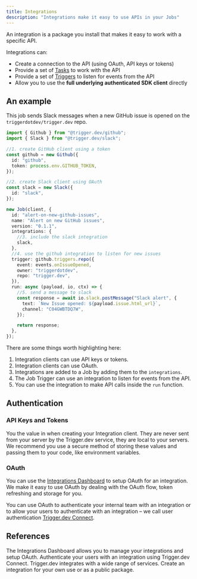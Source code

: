 ```yaml
---
title: Integrations
description: "Integrations make it easy to use APIs in your Jobs"
---
```


An integration is a package you install that makes it easy to work with a specific API.

Integrations can:

- Create a connection to the API (using OAuth, API keys or tokens)
- Provide a set of [Tasks](/documentation/concepts/tasks) to work with the API
- Provide a set of [Triggers](/documentation/concepts/triggers) to listen for events from the API
- Allow you to use the **full underlying authenticated SDK client** directly

## An example

This job sends Slack messages when a new GitHub issue is opened on the `triggerdotdev/trigger.dev` repo.

```ts
import { Github } from "@trigger.dev/github";
import { Slack } from "@trigger.dev/slack";

//1. create GitHub client using a token
const github = new Github({
  id: "github",
  token: process.env.GITHUB_TOKEN,
});

//2. create Slack client using OAuth
const slack = new Slack({
  id: "slack",
});

new Job(client, {
  id: "alert-on-new-github-issues",
  name: "Alert on new GitHub issues",
  version: "0.1.1",
  integrations: {
    //3. include the slack integration
    slack,
  },
  //4. use the github integration to listen for new issues
  trigger: github.triggers.repo({
    event: events.onIssueOpened,
    owner: "triggerdotdev",
    repo: "trigger.dev",
  }),
  run: async (payload, io, ctx) => {
    //5. send a message to slack
    const response = await io.slack.postMessage("Slack alert", {
      text: `New Issue opened: ${payload.issue.html_url}`,
      channel: "C04GWBTDQ7W",
    });

    return response;
  },
});
```

There are some things worth highlighting here:

1. Integration clients can use API keys or tokens.
2. Integration clients can use OAuth.
3. Integrations are added to a Job by adding them to the `integrations`.
4. The Job Trigger can use an integration to listen for events from the API.
5. You can use the integration to make API calls inside the `run` function.

## Authentication

### API Keys and Tokens

You the value in when creating your Integration client. They are never sent from your server by the Trigger.dev service, they are local to your servers. We recommend you use a secure method of storing these values and passing them to your code, like environment variables.

### OAuth

You can use the [Integrations Dashboard](documentation/guides/integrations) to setup OAuth for an integration. We make it easy to use OAuth by dealing with the OAuth flow, token refreshing and storage for you.

You can use OAuth to authenticate your internal team with an integration or to allow your users to authenticate with an integration – we call user authentication [Trigger.dev Connect](/documentation/guides/connect).

## References

<CardGroup>
  <Card
    title="Integrations Dashboard"
    icon="sidebar"
    href="documentation/guides/integrations"
  >
    The Integrations Dashboard allows you to manage your integrations and setup
    OAuth.
  </Card>
  <Card
    title="Trigger.dev Connect"
    icon="user-plus"
    href="/documentation/concepts/connect"
  >
    Authenticate your users with an integration using Trigger.dev Connect.
  </Card>
  <Card title="View integrations" icon="grid-2" href="/integrations">
    Trigger.dev integrates with a wide range of services.
  </Card>
  <Card
    title="Create an integration"
    icon="square-plus"
    href="/integrations/create"
  >
    Create an integration for your own use or as a public package.
  </Card>
</CardGroup>
